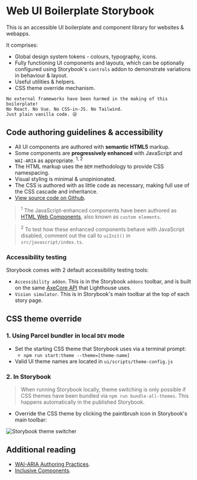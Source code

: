 
<Meta title="Web UI Storybook/Introduction" />

# Web UI Boilerplate Storybook
This is an accessible UI boilerplate and component library for websites & webapps.

It comprises:
- Global design system tokens - colours, typography, icons.
- Fully functioning UI components and layouts, which can be optionally configured using Storybook's `controls` addon to demonstrate variations in behaviour & layout.
- Useful utilities & helpers.
- CSS theme override mechanism.

```
No external frameworks have been harmed in the making of this boilerplate!
No React. No Vue. No CSS-in-JS. No Tailwind.
Just plain vanilla code. 😜
```

## Code authoring guidelines & accessibility
- All UI components are authored with **semantic HTML5** markup.
- Some components are **progressively enhanced** with JavaScript and `WAI-ARIA` as appropriate. <sup>1, 2</sup>
- The HTML markup uses the `BEM` methodology to provide CSS namespacing.
- Visual styling is minimal & unopinionated.
- The CSS is authored with as little code as necessary, making full use of the CSS cascade and inheritance.
- [View source code on Github](https://github.com/basher/Web-UI-Boilerplate).

> <sup>1</sup>
> The JavaScript-enhanced components have been authored as [HTML Web Components](/docs/web-components-or-custom-elements-using-web-components--docs), also known as `custom elements`.

> <sup>2</sup>
> To test how these enhanced components behave with JavaScript disabled, comment out the call to `uiInit()` in `src/javascript/index.ts`.

### Accessibility testing
Storybook comes with 2 default accessibility testing tools:
- `Accessibility addon`. This is in the Storybook `addons` toolbar, and is built on the same [AxeCore API](https://www.deque.com/axe/) that Lighthouse uses.
- `Vision simulator`. This is in Storybook's main toolbar at the top of each story page.

## CSS theme override
### 1. Using Parcel bundler in local `DEV` mode
- Set the starting CSS theme that Storybook uses via a terminal prompt:
    - `npm run start:theme --theme=[theme-name]`
- Valid UI theme names are located in `ui/scripts/theme-config.js`

### 2. In Storybook
> When running Storybook locally, theme switching is only possible if CSS themes have been bundled via `npm run bundle-all-themes`. This happens automatically in the published Storybook.

- Override the CSS theme by clicking the paintbrush icon in Storybook's main toolbar:

![Storybook theme switcher](theme-switcher.png)

## Additional reading
- [WAI-ARIA Authoring Practices](https://www.w3.org/WAI/ARIA/apg/).
- [Inclusive Components](https://inclusive-components.design/).
